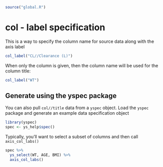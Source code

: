 
```r
source("global.R")
```


# col - label specification

This is a way to specify the column name for source
data along with the axis label

```r
col_label("CL//Clearance (L)")
```

When only the column is given, then the column name will be 
used for the column title:

```r
col_label("WT")
```

## Generate using the yspec package

You can also pull `col//title` data from a `yspec` object. Load the `yspec`
package and generate an example data specification object

```r
library(yspec)
spec <- ys_help$spec()
```

Typically, you'll want to select a subset of columns and then call
`axis_col_labs()`

```r
spec %>% 
  ys_select(WT, AGE, BMI) %>% 
  axis_col_labs()
```
